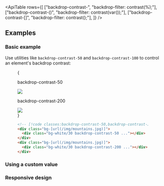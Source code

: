 

<ApiTable
  rows={[
    ["backdrop-contrast-<number>", "backdrop-filter: contrast(<number>%);"],
    ["backdrop-contrast-(<custom-property>)", "backdrop-filter: contrast(var(<custom-property>));"],
    ["backdrop-contrast-[<value>]", "backdrop-filter: contrast(<value>);"],
  ]}
/>

## Examples

### Basic example

Use utilities like `backdrop-contrast-50` and `backdrop-contrast-100` to control an element's backdrop contrast:

<Figure>

<Example padding={false}>
  {
    <div className="flex scroll-p-8 justify-start overflow-scroll sm:block sm:overflow-visible">
      <div className="flex shrink-0 items-center justify-around gap-6 p-8 font-mono font-bold sm:gap-4">
        <div className="flex shrink-0 flex-col items-center">
          <p className="mb-3 text-center font-mono text-xs font-medium text-gray-500 dark:text-gray-400">
            backdrop-contrast-50
          </p>
          <div className="relative">
            <div className="absolute inset-6 size-20 bg-white/30 backdrop-contrast-50"></div>
            <img
              className="h-32 w-32 rounded-lg object-cover"
              src="https://images.unsplash.com/photo-1554629947-334ff61d85dc?ixid=MnwxMjA3fDB8MHxwaG90by1wYWdlfHx8fGVufDB8fHx8&ixlib=rb-1.2.1&auto=format&fit=crop&w=1000&h=1000&q=90"
            />
            <div className="absolute inset-0 rounded-lg ring-1 ring-black/10 ring-inset"></div>
          </div>
        </div>
        <div className="flex shrink-0 flex-col items-center">
          <p className="mb-3 text-center font-mono text-xs font-medium text-gray-500 dark:text-gray-400">
            backdrop-contrast-200
          </p>
          <div className="relative">
            <div className="absolute inset-6 size-20 bg-white/30 backdrop-contrast-200"></div>
            <img
              className="h-32 w-32 rounded-lg object-cover"
              src="https://images.unsplash.com/photo-1554629947-334ff61d85dc?ixid=MnwxMjA3fDB8MHxwaG90by1wYWdlfHx8fGVufDB8fHx8&ixlib=rb-1.2.1&auto=format&fit=crop&w=1000&h=1000&q=90"
            />
            <div className="absolute inset-0 rounded-lg ring-1 ring-black/10 ring-inset"></div>
          </div>
        </div>
      </div>
    </div>
  }
</Example>

```html
<!-- [!code classes:backdrop-contrast-50,backdrop-contrast-200] -->
<div class="bg-[url(/img/mountains.jpg)]">
  <div class="bg-white/30 backdrop-contrast-50 ..."></div>
</div>
<div class="bg-[url(/img/mountains.jpg)]">
  <div class="bg-white/30 backdrop-contrast-200 ..."></div>
</div>
```

</Figure>

### Using a custom value

<UsingACustomValue utility="backdrop-contrast" value=".25" name="backdrop contrast" />

### Responsive design

<ResponsiveDesign
  property="backdrop-filter: contrast()"
  defaultClass="backdrop-contrast-125"
  featuredClass="backdrop-contrast-150"
/>
